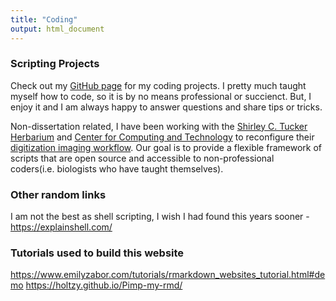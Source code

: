 ```yaml
---
title: "Coding"
output: html_document
---
```


### Scripting Projects

Check out my [GitHub page](https://github.com/LizEve) for my coding projects. I pretty much taught myself how to code, so it is by no means professional or succienct. But, I enjoy it and I am always happy to answer questions and share tips or tricks. 

Non-dissertation related, I have been working with the [Shirley C. Tucker Herbarium](http://www.herbarium.lsu.edu/) and [Center for Computing and Technology](https://www.cct.lsu.edu/) to reconfigure their [digitization imaging workflow](https://github.com/LizEve/HerbariumRA). Our goal is to provide a flexible framework of scripts that are open source and accessible to non-professional coders(i.e. biologists who have taught themselves).


### Other random links 

I am not the best as shell scripting, I wish I had found this years sooner - [https://explainshell.com/](https://explainshell.com/)

### Tutorials used to build this website 

[https://www.emilyzabor.com/tutorials/rmarkdown_websites_tutorial.html#demo](https://www.emilyzabor.com/tutorials/rmarkdown_websites_tutorial.html#demo)
[https://holtzy.github.io/Pimp-my-rmd/](https://holtzy.github.io/Pimp-my-rmd/)